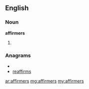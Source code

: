 ==English==
===Noun===
'''affirmers'''
# {{plural of|affirmer}}

===Anagrams===
* {{alphagram|aeffimrrs}}
* [[reaffirms#English|reaffirms]]

[[ar:affirmers]]
[[mg:affirmers]]
[[my:affirmers]]